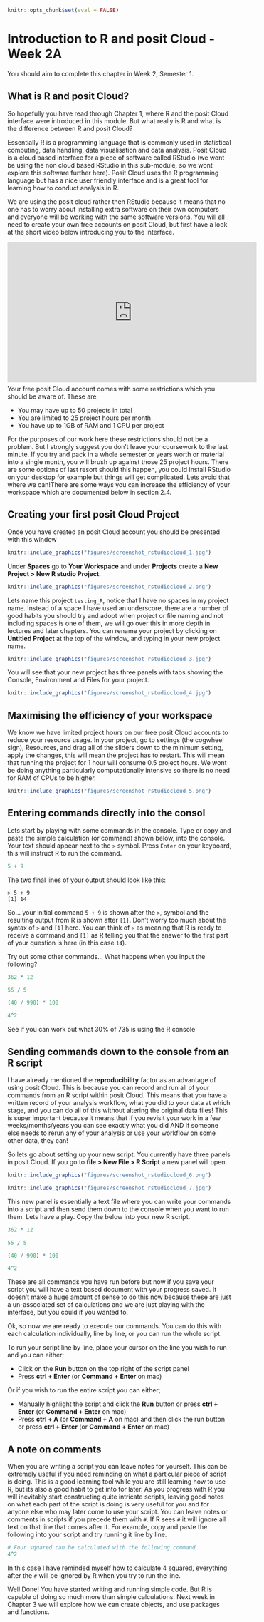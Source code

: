 ```r
knitr::opts_chunk$set(eval = FALSE)
```

# Introduction to R and posit Cloud - Week 2A

You should aim to complete this chapter in Week 2, Semester 1. 

## What is R and posit Cloud?

So hopefully you have read through Chapter 1, where R and the posit Cloud interface were introduced in this module. But what really is R and what is the difference between R and posit Cloud? 

Essentially R is a programming language that is commonly used in statistical computing, data handling, data visualisation and data analysis. Posit Cloud is a cloud based interface for a piece of software called RStudio (we wont be using the non cloud based RStudio in this sub-module, so we wont explore this software further here). Posit Cloud uses the R programming language but has a nice user friendly interface and is a great tool for learning how to conduct analysis in R. 

We are using the posit cloud rather then RStudio because it means that no one has to worry about installing extra software on their own computers and everyone will be working with the same software versions. You will all need to create your own free accounts on posit Cloud, but first have a look at the short video below introducing you to the interface. 

<div style="position:relative;height:0;padding-bottom:40%"><iframe width="560" height="315" src="https://www.youtube.com/embed/3l02OgYYb0I" title="Intro to posit Cloud" frameborder="0" allow="accelerometer; autoplay; clipboard-write; encrypted-media; gyroscope; picture-in-picture" allowfullscreen></iframe></div>

<p>

Now that you've watched the video, create your own Free posit Cloud account [here](https://login.rstudio.cloud/login?redirect=%2Foauth%2Fauthorize%3Fredirect_uri%3Dhttps%253A%252F%252Frstudio.cloud%252Flogin%26client_id%3Drstudio-cloud%26response_type%3Dcode%26show_auth%3D0%26show_login%3D1).

## A warning on managing your work flow

Your free posit Cloud account comes with some restrictions which you should be aware of. These are;

* You may have up to 50 projects in total
* You are limited to 25 project hours per month
* You have up to 1GB of RAM and 1 CPU per project

For the purposes of our work here these restrictions should not be a problem. But I strongly suggest you don't leave your coursework to the last minute. If you try and pack in a whole semester or years worth or material into a single month, you will brush up against those 25 project hours. There are some options of last resort should this happen, you could install RStudio on your desktop for example but things will get complicated. Lets avoid that where we can!There are some ways you can increase the efficiency of your workspace which are documented below in section 2.4.

## Creating your first posit Cloud Project

Once you have created an posit Cloud account you should be presented with this window

```r
knitr::include_graphics("figures/screenshot_rstudiocloud_1.jpg")
```

Under __Spaces__ go to __Your Workspace__ and under __Projects__ create a __New Project > New R studio Project__. 

```r
knitr::include_graphics("figures/screenshot_rstudiocloud_2.png")
```

Lets name this project `testing_R`, notice that I have no spaces in my project name. Instead of a space I have used an underscore, there are a number of good habits you should try and adopt when project or file naming and not including spaces is one of them, we will go over this in more depth in lectures and later chapters. You can rename your project by clicking on __Untitled Project__ at the top of the window, and typing in your new project name. 

```r
knitr::include_graphics("figures/screenshot_rstudiocloud_3.jpg")
```

You will see that your new project has three panels with tabs showing the Console, Environment and Files for your project. 

```r
knitr::include_graphics("figures/screenshot_rstudiocloud_4.jpg")
```

## Maximising the efficiency of your workspace

We know we have limited project hours on our free posit Cloud accounts to reduce your resource usage. In your project, go to settings (the cogwheel sign), Resources, and drag all of the sliders down to the minimum setting, apply the changes, this will mean the project has to restart. This will mean that running the project for 1 hour will consume 0.5 project hours. We wont be doing anything particularly computationally intensive so there is no need for RAM of CPUs to be higher. 

```r
knitr::include_graphics("figures/screenshot_rstudiocloud_5.png")
```
 
## Entering commands directly into the consol

Lets start by playing with some commands in the console. Type or copy and paste the simple calculation (or command) shown below, into the console. Your text should appear next to the `>` symbol. Press `Enter` on your keyboard, this will instruct R to run the command. 

```r
5 + 9
```

The two final lines of your output should look like this:

```
> 5 + 9
[1] 14
```

So... your initial command `5 + 9` is shown after the `>`, symbol and the resulting output from R is shown after `[1]`. Don't worry too much about the syntax of `>` and `[1]` here. You can think of `>` as meaning that R is ready to receive a command and `[1]` as R telling you that the answer to the first part of your question is here (in this case `14`). 

Try out some other commands... What happens when you input the following?

```r
362 * 12
```

```r
55 / 5
```

```r
(40 / 990) * 100
```

```r
4^2
```

See if you can work out what 30% of 735 is using the R console

## Sending commands down to the console from an R script

I have already mentioned the __reproducibility__ factor as an advantage of using posit Cloud. This is because you can record and run all of your commands from an R script within posit Cloud. This means that you have a written record of your analysis workflow, what you did to your data at which stage, and you can do all of this without altering the original data files! This is super important because it means that if you revisit your work in a few weeks/months/years you can see exactly what you did AND if someone else needs to rerun any of your analysis or use your workflow on some other data, they can! 

So lets go about setting up your new script. You currently have three panels in posit Cloud. If you go to __file > New File > R Script__ a new panel will open.

```r
knitr::include_graphics("figures/screenshot_rstudiocloud_6.png")
```

```r
knitr::include_graphics("figures/screenshot_rstudiocloud_7.jpg")
```

This new panel is essentially a text file where you can write your commands into a script and then send them down to the console when you want to run them. Lets have a play. Copy the below into your new R script. 

```r
362 * 12

55 / 5

(40 / 990) * 100

4^2
```

These are all commands you have run before but now if you save your script you will have a text based document with your progress saved. It doesn't make a huge amount of sense to do this now because these are just a un-associated set of calculations and we are just playing with the interface, but you could if you wanted to. 

Ok, so now we are ready to execute our commands. You can do this with each calculation individually, line by line, or you can run the whole script. 

To run your script line by line, place your cursor on the line you wish to run and you can either;

* Click on the __Run__ button on the top right of the script panel
* Press __ctrl + Enter__ (or __Command + Enter__ on mac) 

Or if you wish to run the entire script you can either;

* Manually highlight the script and click the __Run__ button or press __ctrl + Enter__ (or __Command + Enter__ on mac) 
* Press __ctrl + A__ (or __Command + A__ on mac) and then click the run button or press __ctrl + Enter__ (or __Command + Enter__ on mac) 

## A note on comments

When you are writing a script you can leave notes for yourself. This can be extremely useful if you need reminding on what a particular piece of script is doing. This is a good learning tool while you are still learning how to use R, but its also a good habit to get into for later. As you progress with R you will inevitably start constructing quite intricate scripts, leaving good notes on what each part of the script is doing is very useful for you and for anyone else who may later come to use your script. You can leave notes or comments in scripts if you precede them with `#`. If R sees `#` it will ignore all text on that line that comes after it. For example, copy and paste the following into your script and try running it line by line.

```r
# Four squared can be calculated with the following command
4^2
```

In this case I have reminded myself how to calculate 4 squared, everything after the `#` will be ignored by R when you try to run the line. 

Well Done! You have started writing and running simple code. But R is capable of doing so much more than simple calculations. Next week in Chapter 3 we will explore how we can create objects, and use packages and functions.  
